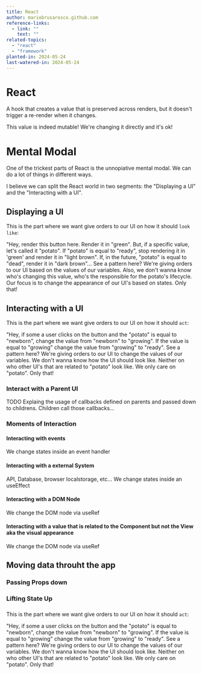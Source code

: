 ```yaml
---
title: React
author: mariobrusarosco.github.com
reference-links:
  - link: ""
    text: ""
related-topics:
  - "react"
  - "framework"
planted-in: 2024-05-24
last-watered-in: 2024-05-24
---
```


# React

A hook that creates a value that is preserved across renders, but it doesn't trigger a re-render when it changes.

<Callout>
  This value is indeed mutable! We're changing it directly and it's ok!
</Callout>

# Mental Modal

One of the trickest parts of React is the unnopiative mental modal. We can do a lot of things in different ways.

I believe we can split the React world in two segments: the "Displaying a UI" and the "Interacting with a UI".

## Displaying a UI

This is the part where we want give orders to our UI on how it should `look like`:

"Hey, render this button here. Render it in "green". But, if a specific value, let's called it "potato". If "potato" is equal to "ready", stop rendering it in 'green' and render it in "light brown". If, in the future, "potato" is equal to "dead", render it in "dark brown"...
See a pattern here? We're giving orders to our UI based on the values of our variables. Also, we don't wanna know who's changing this value, who's the responsible for the potato's lifecycle. Our focus is to change the appearance of our UI's based on states. Only that!

## Interacting with a UI

This is the part where we want give orders to our UI on how it should `act`:

"Hey, if some a user clicks on the button and the "potato" is equal to "newborn", change the value from "newborn" to "growing". If the value is equal to "growing" change the value from "growing" to "ready". See a pattern here? We're giving orders to our UI to change the values of our variables. We don't wanna know how the UI should look like. Neither on who other UI's that are related to "potato" look like. We only care on "potato". Only that!

### Interact with a Parent UI

TODO Explaing the usage of callbacks defined on parents and passed down to childrens. Children call those callbacks...

### Moments of Interaction

#### Interacting with events

We change states inside an event handler

#### Interacting with a external System

API, Database, browser localstorage, etc...
We change states inside an useEffect

#### Interacting with a DOM Node

We change the DOM node via useRef

#### Interacting with a value that is related to the Component but not the View aka the visual appearance

We change the DOM node via useRef

## Moving data throuht the app

### Passing Props down

### Lifting State Up

###

This is the part where we want give orders to our UI on how it should `act`:

"Hey, if some a user clicks on the button and the "potato" is equal to "newborn", change the value from "newborn" to "growing". If the value is equal to "growing" change the value from "growing" to "ready". See a pattern here? We're giving orders to our UI to change the values of our variables. We don't wanna know how the UI should look like. Neither on who other UI's that are related to "potato" look like. We only care on "potato". Only that!
